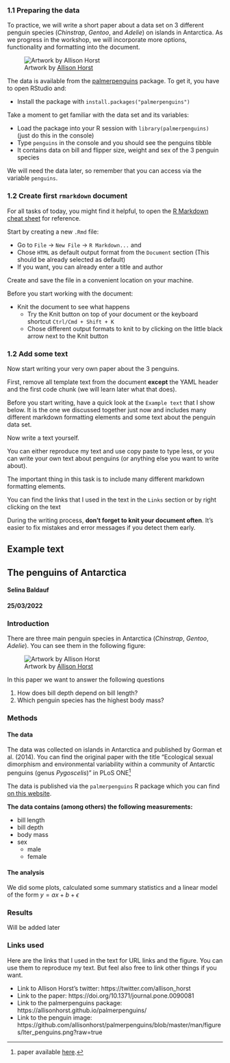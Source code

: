 ### 1.1 Preparing the data

To practice, we will write a short paper about a data set on 3 different penguin species (*Chinstrap*, *Gentoo*, and *Adelie*) on islands in Antarctica. 
As we progress in the workshop, we will incorporate more options, functionality and formatting into the document.

![Artwork by [Allison Horst](https://twitter.com/allison_horst)](https://github.com/allisonhorst/palmerpenguins/blob/master/man/figures/lter_penguins.png?raw=true)

The data is available from the [palmerpenguins](https://allisonhorst.github.io/palmerpenguins/) package. To get it, you have to open RStudio and:

- Install the package with `install.packages("palmerpenguins")`

Take a moment to get familiar with the data set and its variables:
    
- Load the package into your R session with `library(palmerpenguins)` (just do this in the console)
- Type `penguins` in the console and you should see the penguins tibble
- It contains data on bill and flipper size, weight and sex of the 3 penguin species

We will need the data later, so remember that you can access via the variable `penguins`.

### 1.2 Create first `rmarkdown` document

For all tasks of today, you might find it helpful, to open the [R Markdown cheat sheet](https://raw.githubusercontent.com/rstudio/cheatsheets/master/rmarkdown-2.0.pdf) for reference.

Start by creating a new `.Rmd` file:

- Go to `File` -> `New File` -> `R Markdown...` and 
- Chose `HTML` as default output format from the `Document` section (This should be already selected as default)
- If you want, you can already enter a title and author

Create and save the file in a convenient location on your machine.

Before you start working with the document:

- Knit the document to see what happens
  - Try the Knit button on top of your document or the keyboard shortcut `Ctrl/Cmd + Shift + K`
  - Chose different output formats to knit to by clicking on the little black arrow next to the Knit button
  
### 1.2 Add some text

Now start writing your very own paper about the 3 penguins. 

First, remove all template text from the document **except** the YAML header and the first code chunk (we will learn later what that does).

Before you start writing, have a quick look at the `Example text` that I show below. It is the one we discussed together just now and includes many different markdown formatting elements and some text about the penguin data set.

Now write a text yourself.

You can either reproduce my text and use copy paste to type less, or you can write your own text about penguins (or anything else you want to write about).

The important thing in this task is to include many different markdown formatting elements.

You can find the links that I used in the text in the `Links` section or by right clicking on the text

During the writing process, **don't forget to knit your document often**. It's easier to fix mistakes and error messages if you detect them early.

::::: {.panelset}

::: {.panel}

# Example text

## The penguins of Antarctica

#### Selina Baldauf

#### 25/03/2022

### Introduction

There are three main penguin species in Antarctica (*Chinstrap*, *Gentoo*, *Adelie*). You can see them in the following figure:

![Artwork by [Allison Horst](https://twitter.com/allison_horst)](https://github.com/allisonhorst/palmerpenguins/blob/master/man/figures/lter_penguins.png?raw=true)

In this paper we want to answer the following questions

1. How does bill depth depend on bill length?
2. Which penguin species has the highest body mass?

### Methods

#### The data

The data was collected on islands in Antarctica and published by Gorman et al. (2014). You can find the original paper with the title "Ecological sexual dimorphism and environmental variability within a community of Antarctic penguins (genus *Pygoscelis*)" in PLoS ONE^[paper available [here](https://doi.org/10.1371/journal.pone.0090081).]

The data is published via the `palmerpenguins` R package which you can find [on this website](https://allisonhorst.github.io/palmerpenguins/).

**The data contains (among others) the following measurements:**

- bill length
- bill depth
- body mass
- sex
  - male
  - female

#### The analysis

We did some plots, calculated some summary statistics and a linear model of the 
form $y = ax + b + \epsilon$

### Results

Will be added later

:::

::: {.panel}

### Links used

Here are the links that I used in the text for URL links and the figure. You can
use them to reproduce my text. But feel also free to link other things if you want.

- Link to Allison Horst's twitter: https://twitter.com/allison_horst
- Link to the paper: https://doi.org/10.1371/journal.pone.0090081
- Link to the palmerpenguins package: https://allisonhorst.github.io/palmerpenguins/
- Link to the penguin image: https://github.com/allisonhorst/palmerpenguins/blob/master/man/figures/lter_penguins.png?raw=true

:::

:::::
